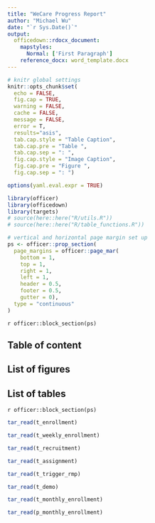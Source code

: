 ```yaml
---
title: "WeCare Progress Report"
author: "Michael Wu"
date: "`r Sys.Date()`"
output: 
  officedown::rdocx_document:
    mapstyles:
      Normal: ['First Paragraph']
    reference_docx: word_template.docx
---
```


```r
# knitr global settings
knitr::opts_chunk$set(
  echo = FALSE, 
  fig.cap = TRUE,
  warning = FALSE, 
  cache = FALSE,
  message = FALSE,
  error = T,
  results="asis",
  tab.cap.style = "Table Caption",
  tab.cap.pre = "Table ",
  tab.cap.sep = ": ",
  fig.cap.style = "Image Caption",
  fig.cap.pre = "Figure ",
  fig.cap.sep = ": ")

options(yaml.eval.expr = TRUE)

library(officer)
library(officedown)
library(targets)
# source(here::here("R/utils.R"))
# source(here::here("R/table_functions.R"))
```

```r
# vertical and horizontal page margin set up
ps <- officer::prop_section(
  page_margins = officer::page_mar(
    bottom = 1,
    top = 1,
    right = 1,
    left = 1,
    header = 0.5,
    footer = 0.5,
    gutter = 0),
  type = "continuous"
)
```

`r officer::block_section(ps)`
\newpage

## Table of content

<!---BLOCK_TOC--->

## List of figures

<!---BLOCK_TOC{seq_id: 'fig'}--->

## List of tables

<!---BLOCK_TOC{seq_id: 'tab'}--->

`r officer::block_section(ps)`
\newpage

<!---BLOCK_LANDSCAPE_START--->

```r
tar_read(t_enrollment)
```

\newpage

```r
tar_read(t_weekly_enrollment)
```

\newpage

```r
tar_read(t_recruitment)
```

\newpage

```r
tar_read(t_assignment)
```

\newpage

<!---BLOCK_LANDSCAPE_STOP--->

```r
tar_read(t_trigger_rmp)
```

\newpage

<!---BLOCK_LANDSCAPE_START--->

```r
tar_read(t_demo)
```

\newpage

<!---BLOCK_LANDSCAPE_STOP--->

```r
tar_read(t_monthly_enrollment)
```

\newpage

<!---BLOCK_LANDSCAPE_START--->

```r
tar_read(p_monthly_enrollment)
```

<!---BLOCK_LANDSCAPE_STOP--->
